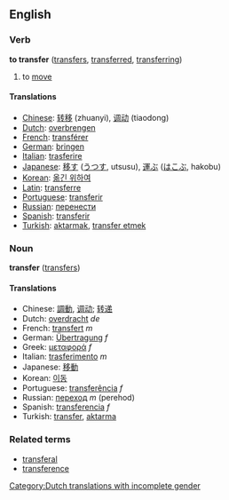 ==English==
===Verb===
'''to transfer''' ([[transfers]], [[transferred]], [[transferring]])

# to [[move]]

====Translations====
*[[Chinese]]: [[转移]] (zhuanyi), [[调动]] (tiaodong)
*[[Dutch]]: [[overbrengen]]
*[[French]]: [[transférer]]
*[[German]]: [[bringen]]
*[[Italian]]: [[trasferire]]
*[[Japanese]]: [[移す]] ([[うつす]], utsusu), [[運ぶ]] ([[はこぶ]], hakobu)
*[[Korean]]: [[옮긴 위하여]]
*[[Latin]]: [[transferre]]
*[[Portuguese]]: [[transferir]]
*[[Russian]]: [[перенести]]
*[[Spanish]]: [[transferir]]
*[[Turkish]]: [[aktarmak]], [[transfer etmek]]

===Noun===
'''transfer''' ([[transfers]])

====Translations====
*Chinese: [[調動]], [[调动]]; [[转递]]
*Dutch: [[overdracht]] ''de'' [[Category:Dutch translations with incomplete gender]]
*French: [[transfert]] ''m''
*German: [[Übertragung]] ''f''
*Greek: [[μεταφορά]] ''f''
*Italian: [[trasferimento]] ''m''
*Japanese: [[移動]]
*Korean: [[이동]]
*Portuguese: [[transferência]] ''f''
*Russian: [[переход]] ''m'' (perehod)
*Spanish: [[transferencia]] ''f''
*Turkish: [[transfer]], [[aktarma]]

===Related terms===
*[[transferal]]
*[[transference]]